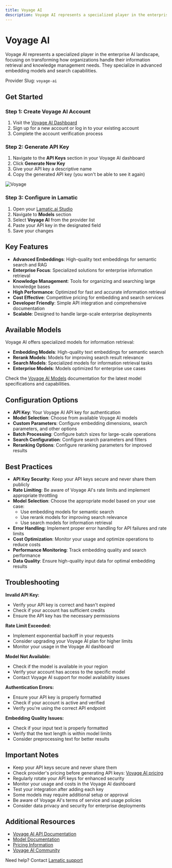```yaml
---
title: Voyage AI
description: Voyage AI represents a specialized player in the enterprise AI landscape, focusing on transforming how organizations handle their information retrieval and knowledge management needs through advanced embedding and search capabilities.
---
```


[Voyage AI Dashboard]: https://dash.voyageai.com/
[Voyage AI pricing]: https://docs.voyageai.com/docs/pricing
[Voyage AI Docs]: https://docs.voyageai.com/
[Voyage AI Models]: https://docs.voyageai.com/docs/models

[Lamatic.ai Studio]: https://studio.lamatic.ai
[Lamatic support]: https://lamatic.ai/docs/slack

# Voyage AI

Voyage AI represents a specialized player in the enterprise AI landscape, focusing on transforming how organizations handle their information retrieval and knowledge management needs. They specialize in advanced embedding models and search capabilities.

<Callout type="info">Provider Slug: `voyage-ai`</Callout>

## Get Started

### Step 1: Create Voyage AI Account
1. Visit the [Voyage AI Dashboard][Voyage AI Dashboard]
2. Sign up for a new account or log in to your existing account
3. Complete the account verification process

### Step 2: Generate API Key
1. Navigate to the **API Keys** section in your Voyage AI dashboard
2. Click **Generate New Key**
3. Give your API key a descriptive name
4. Copy the generated API key (you won't be able to see it again)

![Voyage](./img/voyageai.png)

### Step 3: Configure in Lamatic
1. Open your [Lamatic.ai Studio]
2. Navigate to **Models** section
3. Select **Voyage AI** from the provider list
4. Paste your API key in the designated field
5. Save your changes

## Key Features

- **Advanced Embeddings**: High-quality text embeddings for semantic search and RAG
- **Enterprise Focus**: Specialized solutions for enterprise information retrieval
- **Knowledge Management**: Tools for organizing and searching large knowledge bases
- **High Performance**: Optimized for fast and accurate information retrieval
- **Cost Effective**: Competitive pricing for embedding and search services
- **Developer Friendly**: Simple API integration and comprehensive documentation
- **Scalable**: Designed to handle large-scale enterprise deployments

## Available Models

Voyage AI offers specialized models for information retrieval:

- **Embedding Models**: High-quality text embeddings for semantic search
- **Rerank Models**: Models for improving search result relevance
- **Search Models**: Specialized models for information retrieval tasks
- **Enterprise Models**: Models optimized for enterprise use cases

Check the [Voyage AI Models][Voyage AI Models] documentation for the latest model specifications and capabilities.

## Configuration Options

- **API Key**: Your Voyage AI API key for authentication
- **Model Selection**: Choose from available Voyage AI models
- **Custom Parameters**: Configure embedding dimensions, search parameters, and other options
- **Batch Processing**: Configure batch sizes for large-scale operations
- **Search Configuration**: Configure search parameters and filters
- **Reranking Options**: Configure reranking parameters for improved results

## Best Practices

- **API Key Security**: Keep your API keys secure and never share them publicly
- **Rate Limiting**: Be aware of Voyage AI's rate limits and implement appropriate throttling
- **Model Selection**: Choose the appropriate model based on your use case:
  - Use embedding models for semantic search
  - Use rerank models for improving search relevance
  - Use search models for information retrieval
- **Error Handling**: Implement proper error handling for API failures and rate limits
- **Cost Optimization**: Monitor your usage and optimize operations to reduce costs
- **Performance Monitoring**: Track embedding quality and search performance
- **Data Quality**: Ensure high-quality input data for optimal embedding results

## Troubleshooting

**Invalid API Key:**
- Verify your API key is correct and hasn't expired
- Check if your account has sufficient credits
- Ensure the API key has the necessary permissions

**Rate Limit Exceeded:**
- Implement exponential backoff in your requests
- Consider upgrading your Voyage AI plan for higher limits
- Monitor your usage in the Voyage AI dashboard

**Model Not Available:**
- Check if the model is available in your region
- Verify your account has access to the specific model
- Contact Voyage AI support for model availability issues

**Authentication Errors:**
- Ensure your API key is properly formatted
- Check if your account is active and verified
- Verify you're using the correct API endpoint

**Embedding Quality Issues:**
- Check if your input text is properly formatted
- Verify that the text length is within model limits
- Consider preprocessing text for better results

## Important Notes

- Keep your API keys secure and never share them
- Check provider's pricing before generating API keys: [Voyage AI pricing][Voyage AI pricing]
- Regularly rotate your API keys for enhanced security
- Monitor your usage and costs in the Voyage AI dashboard
- Test your integration after adding each key
- Some models may require additional setup or approval
- Be aware of Voyage AI's terms of service and usage policies
- Consider data privacy and security for enterprise deployments

## Additional Resources

- [Voyage AI API Documentation][Voyage AI Docs]
- [Model Documentation][Voyage AI Models]
- [Pricing Information][Voyage AI pricing]
- [Voyage AI Community](https://discord.gg/voyage-ai)

Need help? Contact [Lamatic support]